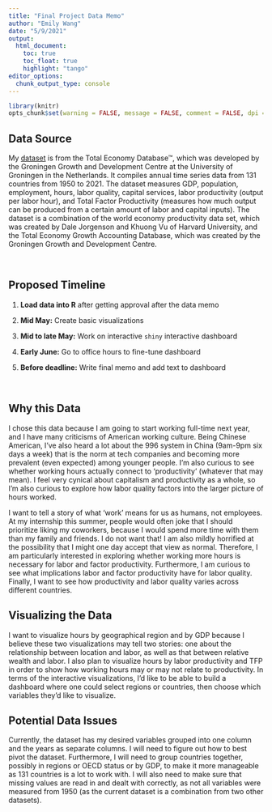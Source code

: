 ```yaml
---
title: "Final Project Data Memo"
author: "Emily Wang"
date: "5/9/2021"
output:
  html_document:
    toc: true
    toc_float: true
    highlight: "tango"
editor_options: 
  chunk_output_type: console
---
```


```r
library(knitr)
opts_chunk$set(warning = FALSE, message = FALSE, comment = FALSE, dpi = 300)
```

## **Data Source**

My [dataset](https://conference-board.org/data/economydatabase/total-economy-database-productivity) is from the Total Economy Database™, which was developed by the Groningen Growth and Development Centre at the University of Groningen in the Netherlands. It compiles annual time series data from 131 countries from 1950 to 2021. The dataset measures GDP, population, employment, hours, labor quality, capital services, labor productivity (output per labor hour), and Total Factor Productivity (measures how much output can be produced from a certain amount of labor and capital inputs). The dataset is a combination of the world economy productivity data set, which was created by Dale Jorgenson and Khuong Vu of Harvard University, and the Total Economy Growth Accounting Database, which was created by the Groningen Growth and Development Centre. 

\

## **Proposed Timeline**

1.  **Load data into R** after getting approval after the data memo

2.  **Mid May:** Create basic visualizations

3.  **Mid to late May:** Work on interactive `shiny` interactive dashboard

4.  **Early June:** Go to office hours to fine-tune dashboard

5.  **Before deadline:** Write final memo and add text to dashboard

 

## **Why this Data**

I chose this data because I am going to start working full-time next year, and I have many criticisms of American working culture. Being Chinese American, I've also heard a lot about the 996 system in China (9am-9pm six days a week) that is the norm at tech companies and becoming more prevalent (even expected) among younger people. I'm also curious to see whether working hours actually connect to 'productivity' (whatever that may mean). I feel very cynical about capitalism and productivity as a whole, so I'm also curious to explore how labor quality factors into the larger picture of hours worked.  

I want to tell a story of what 'work' means for us as humans, not employees. At my internship this summer, people would often joke that I should prioritize liking my coworkers, because I would spend more time with them than my family and friends. I do not want that! I am also mildly horrified at the possibility that I might one day accept that view as normal. Therefore, I am particularly interested in exploring whether working more hours is necessary for labor and factor productivity. Furthermore, I am curious to see what implications labor and factor productivity have for labor quality. Finally, I want to see how productivity and labor quality varies across different countries. \

## **Visualizing the Data**

I want to visualize hours by geographical region and by GDP because I believe these two visualizations may tell two stories: one about the relationship between location and labor, as well as that between relative wealth and labor. I also plan to visualize hours by labor productivity and TFP in order to show how working hours may or may not relate to productivity. In terms of the interactive visualizations, I'd like to be able to build a dashboard where one could select regions or countries, then choose which variables they'd like to visualize. 

## **Potential Data Issues**

Currently, the dataset has my desired variables grouped into one column and the years as separate columns. I will need to figure out how to best pivot the dataset. Furthermore, I will need to group countries together, possibly in regions or OECD status or by GDP, to make it more manageable as 131 countries is a lot to work with. I will also need to make sure that missing values are read in and dealt with correctly, as not all variables were measured from 1950 (as the current dataset is a combination from two other datasets).
